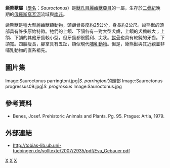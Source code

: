 {{Automatic Taxobox
| taxon = Sauroctonus
| authority = Bystrow, 1955
| fossil_range = [[二疊紀|二疊紀]]晚期
| image = Sauroctonus_parringtoni_01.jpg
| image2 = Saur parringt1DB.jpg
| image_caption = ''S. parringtoni''的骨骼與想像圖
| subdivision_ranks = [[種|種]]
| subdivision =
*'''''S. parringtoni''''' <small>(von Huene, 1950)</small>
*'''''S. progressus''''' <small>(Hartmann-Weinberg, 1938)</small>([[模式种|模式种]])
}}

'''蜥熊獸屬'''（[[學名|學名]]：''Sauroctonus''）是[[獸孔目|獸孔目]][[麗齒獸亞目|麗齒獸亞目]]的一屬，生存於[[二疊紀|二疊紀]]晚期的[[俄羅斯|俄羅斯]][[窩瓦河|窩瓦河]]流域與[[南非|南非]]。

蜥熊獸是種大型麗齒獸類動物，頭顱骨長度約25公分，身長約2公尺。蜥熊獸的頭部具有許多原始特徵。牠們的上頜、下頷各有一對大型犬齒，上頜的犬齒較大；上頜、下頷的其他牙齒較小型，但牙齒都很銳利、尖狀。[[齶骨|齶骨]]也具有較鈍的牙齒。下頜寬。四肢瘦長，腳掌具有五趾，類似現代[[哺乳動物|哺乳動物]]。但是，蜥熊獸與其近親並非哺乳動物的直系祖先。

==圖片集==
<gallery>
Image:Sauroctonus parringtoni.jpg|''S. parringtoni''的頭部
Image:Sauroctonus progressus09.jpg|''S. progressus''
Image:Sauroctonus.jpg
</gallery>

==參考資料==
*Benes, Josef. Prehistoric Animals and Plants. Pg. 95. Prague: Artia, 1979.

==外部連結==
* http://tobias-lib.ub.uni-tuebingen.de/volltexte/2007/2935/pdf/Eva_Gebauer.pdf{{dead link|date=2018年1月 |bot=InternetArchiveBot |fix-attempted=yes }}
{{獸孔目|N.}}
{{Taxonbar}}
[[Category:麗齒獸亞目|X]]
[[Category:二疊紀合弓類|X]]
[[Category:_1955年描述的分类群|X]]

{{Synapsida-stub}}